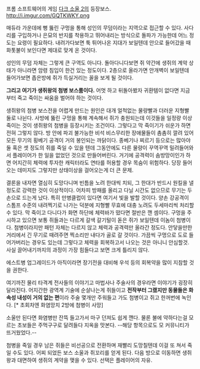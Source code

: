 프롬 소프트웨어의 게임 [[다크 소울 2]]의 등장보스.
http://i.imgur.com/GQTKWKY.png

매듀라 가운데에 뻥 뚫린 구멍을 통해 성인의 무덤이라는 지역으로 접근할 수 있다. 사다리를 구입하거나 은묘의 반지를 착용하고 뛰어내리는 방식으로 돌파가 가능한데 어느 정도는 요령이 필요하다. 내려가다보면 툭 튀어나온 지대가 보일텐데 안으로 들어갔을 때 화톳불이 보인다면 제대로 맞게 온 것이다.

성인의 무덤 자체는 그렇게 큰 구역도 아니다. 돌아다니다보면 쥐 약간에 생쥐의 계악 상태가 아니라면 암령 침입이 한건 있는 정도이다. 2층으로 올라가면 안개벽이 보일텐데 들어가보면 좁은방에 쥐가 득실거리는 꼴을 보게 될 것이다. 

'''그리고 여기가 생쥐왕의 첨병 보스룸이다.''' 어멋 하고 뒤돌아봤자 귀환템이 없다면 지금부터 죽고 죽이는 싸움을 벌어야 하는 것이다.

생쥐왕의 첨병 보스전을 어렵게 만드는 원인은 대개 얼척없는 물량빨과 더러운 지형빨 둘로 나뉜다. 사방에 뚫린 구멍을 통해 계속해서 쥐가 충원되는데 이것들을 일정량 이상 죽이는 것이 생쥐왕의 첨병을 등장시키는 조건이다. 그렇다고 막 죽이기가 쉬운가 하면 전혀 그렇지 않다. 방 안에 파괴 불가능한 비석 비스무리한 장애물들이 촘촘히 깔려 있어 모든 무기의 횡베기 공격이 거의 봉인되는 까닭이다. 종베기나 찌르기 등으로는 많아야 둘 혹은 셋 정도의 쥐를 죽일 수 있을 텐데 그동안에도 다른 물량이 꾸역꾸역 밀려들어와서 플레이어가 한 일을 없었던 것으로 만들어버린다. 거기에 공격력이 솜방망이인가 하면 어지간히 체력에 투자한 캐릭터라도 연타를 허용할 경우 목숨이 위험하다. 당장 들어오는 데미지도 그렇지만 상태이상을 걸어오는게 더 큰 문제.

결론을 내자면 열심히 도망다니며 빈틈을 노려 한대씩 치되, 그 한대가 반드시 원킬을 낼 정도로 강력한 것이 이상적이다. 어차피 방패를 올리고 다닐 시간도 없으므로 무기는 두 손으로 드는게 났다. 특히 만병클럽이 있다면 여기서 빛을 발할 것이다. 양손 강공격이 스톰프 수준의 내려찍기로 나가는 덕분에 지형빨 무효에 대충 노려도 두세마리씩 처리할 수 있다. 막 죽이고 다니다가 화면 하단에 체력바가 떴다면 절반은 깬 셈이다. 구멍을 주시하고 있으면 보통 쥐들과는 다르게 갈색 갈기털이 돋은 쥐가 보일텐데 이놈이 첨병이다. 첨병이라지만 패턴 자체는 다르지 않고 체력과 공격력만 올라간 정도다. 안닿을만한 거리에서 긴 무기로 때려주면 찍소리만 내다가 골로 갈 것이다. 가끔씩 구멍으로 도로 들어가버리는 경우도 있는데 그렇다고 체력을 회복하고서 나오는 것은 아니니 안심할것. 사실 끌어내기까지의 과정이 가장 힘들다고 보면 크게 틀리지 않다.

에스트병 업그레이드가 아직이라면 장기전을 대비해 우석 등의 회복약을 많이 지참할 것을 권한다.

여기까진 물리 타격계 전사들의 이야기고 마법사나 주술사의 경우라면 이야기가 굉장히 달라진다.
어지간한 광역계 기술에 순살나는게 쥐들이고 '''전작부터 그랬지만 동물들은 화속성 내성이 거의 없는 편'''이라 주술 몇개만 주워들고 가도 첨병이고 쥐고 한꺼번에 녹인다. [* 초회차엔 화염망치 2방에 첨병이 사망]

소울만 된다면 화염병만 잔뜩 들고가서 마구 던져도 쉽게 깬다. 물론 불에 약하다는걸 모르는 초보들은 주먹구구로 달려들다 지옥을 맛본다. --해당 항목으로도 모 커뮤니티가 뜨거웠었다.--

첨병을 죽일 경우 남은 쥐들은 비선공으로 전환하며 재빨리 도망칠텐데 이걸 또 쳐서 죽일 수도 있다. 어찌 되었든 보스 소울과 쥐꼬리를 얻게 된다. 다음 방으로 이동하면 생쥐왕과 대면하여 생쥐의 계약을 맺을 수 있다. 선택은 플레이어의 자유.
